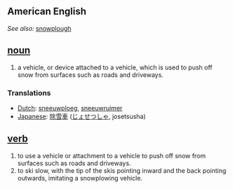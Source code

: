== American English ==
''See also:'' [[snowplough]]

== [[noun]] ==
#a vehicle, or device attached to a vehicle, which is used to push off snow from surfaces such as roads and driveways.

=== Translations ===
*[[Dutch]]: [[sneeuwploeg]], [[sneeuwruimer]]
*[[Japanese]]: [[除雪車]] ([[じょせつしゃ]], josetsusha)

== [[verb]] ==
#to use a vehicle or attachment to a vehicle to push off snow from surfaces such as roads and driveways.
#to ski slow, with the tip of the skis pointing inward and the back pointing outwards, imitating a snowplowing vehicle.